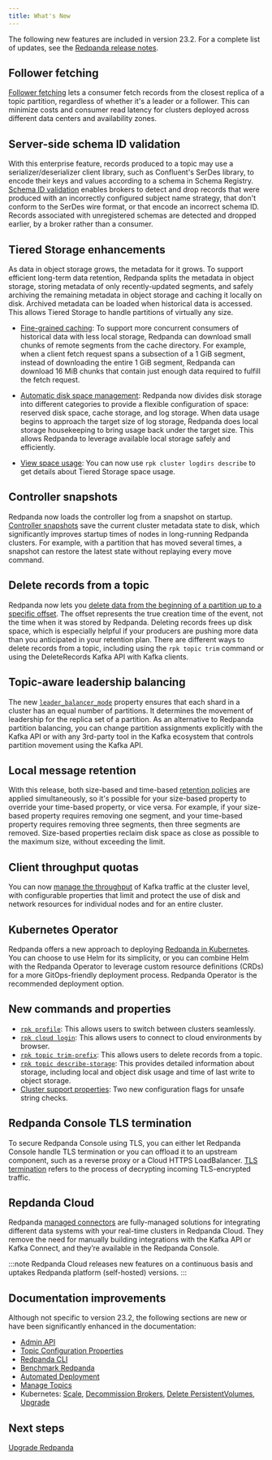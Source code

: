 ```yaml
---
title: What's New
---
```


<head>
    <meta name="title" content="What's New | Redpanda Docs"/>
    <meta name="description" content="Summary of new features and updates in the release"/>
    <link rel="canonical" href="https://docs.redpanda.com/docs/get-started/whats-new/" />
</head>

The following new features are included in version 23.2. For a complete list of updates, see the [Redpanda release notes](https://github.com/redpanda-data/redpanda/releases/tag/v23.2.1).

## Follower fetching

[Follower fetching](../../develop/consume-data/follower-fetching) lets a consumer fetch records from the closest replica of a topic partition, regardless of whether it's a leader or a follower. This can minimize costs and consumer read latency for clusters deployed across different data centers and availability zones.

## Server-side schema ID validation

With this enterprise feature, records produced to a topic may use a serializer/deserializer client library, such as Confluent's SerDes library, to encode their keys and values according to a schema in Schema Registry. [Schema ID validation](../../manage/schema-id-validation) enables brokers to detect and drop records that were produced with an incorrectly configured subject name strategy, that don't conform to the SerDes wire format, or that encode an incorrect schema ID. Records associated with unregistered schemas are detected and dropped earlier, by a broker rather than a consumer. 

## Tiered Storage enhancements

As data in object storage grows, the metadata for it grows. To support efficient long-term data retention, Redpanda splits the metadata in object storage, storing metadata of only recently-updated segments, and safely archiving the remaining metadata in object storage and caching it locally on disk. Archived metadata can be loaded when historical data is accessed. This allows Tiered Storage to handle partitions of virtually any size.

- [Fine-grained caching](../../manage/tiered-storage/#caching): To support more concurrent consumers of historical data with less local storage, Redpanda can download small chunks of remote segments from the cache directory. For example, when a client fetch request spans a subsection of a 1 GiB segment, instead of downloading the entire 1 GiB segment, Redpanda can download 16 MiB chunks that contain just enough data required to fulfill the fetch request.

- [Automatic disk space management](../../manage/cluster-maintenance/disk-utilization/#local-storage-housekeeping): Redpanda now divides disk storage into different categories to provide a flexible configuration of space: reserved disk space, cache storage, and log storage. When data usage begins to approach the target size of log storage, Redpanda does local storage housekeeping to bring usage back under the target size. This allows Redpanda to leverage available local storage safely and efficiently. 

- [View space usage](../../manage/tiered-storage/#view-space-usage): You can now use `rpk cluster logdirs describe` to get details about Tiered Storage space usage. 

## Controller snapshots

Redpanda now loads the controller log from a snapshot on startup. [Controller snapshots](../architecture/#controller-partition-and-snapshots) save the current cluster metadata state to disk, which significantly improves startup times of nodes in long-running Redpanda clusters. For example, with a partition that has moved several times, a snapshot can restore the latest state without replaying every move command. 

## Delete records from a topic​

Redpanda now lets you [delete data from the beginning of a partition up to a specific offset](../../develop/config-topics/#delete-records-from-a-topic). The offset represents the true creation time of the event, not the time when it was stored by Redpanda. Deleting records frees up disk space, which is especially helpful if your producers are pushing more data than you anticipated in your retention plan. There are different ways to delete records from a topic, including using the `rpk topic trim` command or using the DeleteRecords Kafka API with Kafka clients.

## Topic-aware leadership balancing

The new [`leader_balancer_mode`](../../manage/cluster-maintenance/cluster-balancing/#partition-leadership-balancing) property ensures that each shard in a cluster has an equal number of partitions. It determines the movement of leadership for the replica set of a partition. As an alternative to Redpanda partition balancing, you can change partition assignments explicitly with the Kafka API or with any 3rd-party tool in the Kafka ecosystem that controls partition movement using the Kafka API.

## Local message retention

With this release, both size-based and time-based [retention policies](../../manage/cluster-maintenance/disk-utilization/#configure-message-retention) are applied simultaneously, so it's possible for your size-based property to override your time-based property, or vice versa. For example, if your size-based property requires removing one segment, and your time-based property requires removing three segments, then three segments are removed. Size-based properties reclaim disk space as close as possible to the maximum size, without exceeding the limit. 

## Client throughput quotas

You can now [manage the throughput](../../manage/cluster-maintenance/manage-throughput/) of Kafka traffic at the cluster level, with configurable properties that limit and protect the use of disk and network resources for individual nodes and for an entire cluster.

## Kubernetes Operator

Redpanda offers a new approach to deploying [Redpanda in Kubernetes](../../deploy/deployment-option/self-hosted/kubernetes/kubernetes-production-deployment/). You can choose to use Helm for its simplicity, or you can combine Helm with the Redpanda Operator to leverage custom resource definitions (CRDs) for a more GitOps-friendly deployment process. Redpanda Operator is the recommended deployment option.

## New commands and properties

- [`rpk profile`](../../reference/rpk/rpk-profile/): This allows users to switch between clusters seamlessly.
- [`rpk cloud login`](../../reference/rpk/rpk-cloud/rpk-cloud-login/): This allows users to connect to cloud environments by browser.
- [`rpk topic trim-prefix`](../../reference/rpk/rpk-topic/rpk-topic-trim-prefix/): This allows users to delete records from a topic.
- [`rpk topic describe-storage`](../../reference/rpk/rpk-topic/rpk-topic-describe-storage/): This provides detailed information about storage, including local and object disk usage and time of last write to object storage.
- [Cluster support properties](../../reference/cluster-properties/#support-properties): Two new configuration flags for unsafe string checks.

## Redpanda Console TLS termination

To secure Redpanda Console using TLS, you can either let Redpanda Console handle TLS termination or you can offload it to an upstream component, such as a reverse proxy or a Cloud HTTPS LoadBalancer. [TLS termination](../../manage/security/console/tls-termination) refers to the process of decrypting incoming TLS-encrypted traffic. 

## Repdanda Cloud

Redpanda [managed connectors](../../deploy/deployment-option/cloud/managed-connectors/) are fully-managed solutions for integrating different data systems with your real-time clusters in Redpanda Cloud. They remove the need for manually building integrations with the Kafka API or Kafka Connect, and they’re available in the Redpanda Console. 

:::note
Redpanda Cloud releases new features on a continuous basis and uptakes Redpanda platform (self-hosted) versions. 
:::

## Documentation improvements

Although not specific to version 23.2, the following sections are new or have been significantly enhanced in the documentation:

- [Admin API](../../api/admin-api/)
- [Topic Configuration Properties](../../reference/topic-properties)
- [Redpanda CLI](../intro-to-rpk)
- [Benchmark Redpanda](../../develop/benchmark)
- [Automated Deployment](../../deploy/deployment-option/self-hosted/manual/production/production-deployment-automation/)
- [Manage Topics](../../develop/config-topics)
- Kubernetes: [Scale](../../manage/kubernetes/scale), [Decommission Brokers](../../manage/kubernetes/decommission-brokers/), [Delete PersistentVolumes](../../manage/kubernetes/delete-persistentvolume/), [Upgrade](../../manage/kubernetes/rolling-upgrade/)

## Next steps

[Upgrade Redpanda](../../manage/cluster-maintenance/rolling-upgrade)